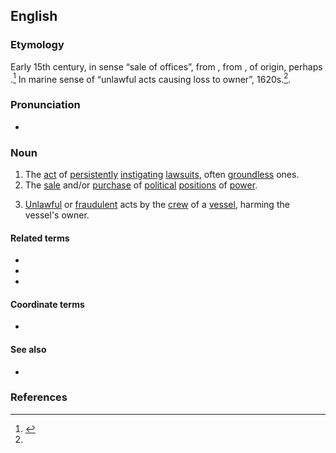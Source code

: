 ==English==
{{wikipedia}}

===Etymology===
Early 15th century, in sense “sale of offices”, from {{etyl|fro|en}} {{m|fro|baraterie||deceit, trickery}}, from {{m|fro|barat||fraud, deceit, trickery}}, of {{unk.|en}} origin, perhaps {{etyl|cel|en}}.<ref name="oetyld">{{R:Online Etymology Dictionary}}</ref> In marine sense of “unlawful acts causing loss to owner”, 1620s.<ref name="oetyld" />.

===Pronunciation===
* {{IPA|/ˈbæɹətɹi/|lang=en}}

===Noun===
{{en-noun|barratries}}

# The [[act]] of [[persistently]] [[instigate|instigating]] [[lawsuit]]s, often [[groundless]] ones.
# The [[sale]] and/or [[purchase]] of [[political]] [[position]]s of [[power]].
# {{lb|en|admiralty|_|legal}} [[unlawful|Unlawful]] or [[fraudulent]] acts by the [[crew]] of a [[vessel]], harming the vessel's owner.

====Related terms====
* {{l|en|barrator}}
* {{l|en|barratrous}}
* {{l|en|barratrously}}

====Coordinate terms====
* {{sense|sale or purchase of positions of power}} {{l|en|simony}}

====See also====
* {{l|en|champerty}}

===References===
<references/>